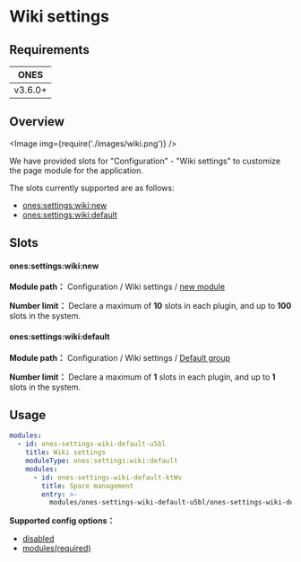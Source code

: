 # Wiki settings

## Requirements

|  ONES   |
| :-----: |
| v3.6.0+ |

## Overview

<Image img={require('./images/wiki.png')} />

We have provided slots for "Configuration" - "Wiki settings" to customize the page module for the application.

The slots currently supported are as follows:

- [ones:settings:wiki:new](#onessettingswikinew)
- [ones:settings:wiki:default](#onessettingswikidefault)

## Slots

#### ones:settings:wiki:new

**Module path：** Configuration / Wiki settings / [new module](../index.mdx#slot-hierarchy)

**Number limit：** Declare a maximum of **10** slots in each plugin, and up to **100** slots in the system.

#### ones:settings:wiki:default

**Module path：** Configuration / Wiki settings / [Default group](../index.mdx#slot-hierarchy)

**Number limit：** Declare a maximum of **1** slots in each plugin, and up to **1** slots in the system.

## Usage

```yaml
modules:
  - id: ones-settings-wiki-default-u5bl
    title: Wiki settings
    moduleType: ones:settings:wiki:default
    modules:
      - id: ones-settings-wiki-default-ktWv
        title: Space management
        entry: >-
          modules/ones-settings-wiki-default-u5bl/ones-settings-wiki-default-ktWv/index.html
```

**Supported config options：**

- [disabled](../../../../../reference/config/plugin.yaml#disabled)
- [modules(required)](../../../../../reference/config/plugin.yaml#subModule)
